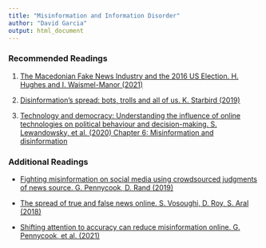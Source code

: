 ```yaml
---
title: "Misinformation and Information Disorder"
author: "David Garcia"
output: html_document
---
```


### Recommended Readings

1. [The Macedonian Fake News Industry and the 2016 US Election. H. Hughes and I. Waismel-Manor (2021)](https://www.cambridge.org/core/journals/ps-political-science-and-politics/article/macedonian-fake-news-industry-and-the-2016-us-election/79F67A4F23148D230F120A3BD7E3384F)

2. [Disinformation's spread: bots, trolls and all of us. K. Starbird (2019)](https://www.nature.com/articles/d41586-019-02235-x)

3. [Technology and democracy: Understanding the influence of online technologies on political behaviour and decision-making. S. Lewandowsky, et al. (2020) Chapter 6: Misinformation and disinformation](https://publications.jrc.ec.europa.eu/repository/handle/JRC122023)

### Additional Readings

- [Fighting misinformation on social media using crowdsourced judgments of news source. G. Pennycook, D. Rand (2019)](https://www.pnas.org/content/116/7/2521)

- [The spread of true and false news online. S. Vosoughi, D. Roy, S. Aral (2018)](https://www.science.org/doi/10.1126/science.aap9559)

- [Shifting attention to accuracy can reduce misinformation online. G. Pennycook, et al. (2021)](https://www.nature.com/articles/s41586-021-03344-2)
